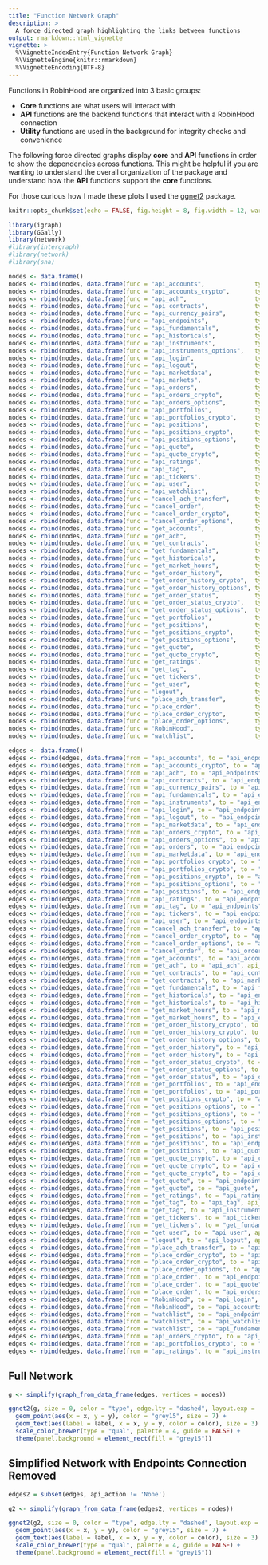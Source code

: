 ```yaml
---
title: "Function Network Graph"
description: >
  A force directed graph highlighting the links between functions
output: rmarkdown::html_vignette
vignette: >
  %\VignetteIndexEntry{Function Network Graph}
  %\VignetteEngine{knitr::rmarkdown}
  %\VignetteEncoding{UTF-8}
---
```


Functions in RobinHood are organized into 3 basic groups:

  - **Core** functions are what users will interact with
  - **API** functions are the backend functions that interact with a RobinHood connection
  - **Utility** functions are used in the background for integrity checks and convenience

The following force directed graphs display **core** and **API** functions in order to show the dependencies across functions. This might be helpful if you are wanting to understand the overall organization of the package and understand how the **API** functions support the **core** functions.

For those curious how I made these plots I used the [ggnet2](https://briatte.github.io/ggnet/) package.

```r
knitr::opts_chunk$set(echo = FALSE, fig.height = 8, fig.width = 12, warnings = FALSE, message = FALSE, comment = NA)
```


```r
library(igraph)
library(GGally)
library(network)
#library(intergraph)
#library(network)
#library(sna)

nodes <- data.frame()
nodes <- rbind(nodes, data.frame(func = "api_accounts",              type = "API",     category = ""))
nodes <- rbind(nodes, data.frame(func = "api_accounts_crypto",       type = "API",     category = ""))
nodes <- rbind(nodes, data.frame(func = "api_ach",                   type = "API",     category = ""))
nodes <- rbind(nodes, data.frame(func = "api_contracts",             type = "API",     category = ""))
nodes <- rbind(nodes, data.frame(func = "api_currency_pairs",        type = "API",     category = ""))
nodes <- rbind(nodes, data.frame(func = "api_endpoints",             type = "API",     category = ""))
nodes <- rbind(nodes, data.frame(func = "api_fundamentals",          type = "API",     category = ""))
nodes <- rbind(nodes, data.frame(func = "api_historicals",           type = "API",     category = ""))
nodes <- rbind(nodes, data.frame(func = "api_instruments",           type = "API",     category = ""))
nodes <- rbind(nodes, data.frame(func = "api_instruments_options",   type = "API",     category = ""))
nodes <- rbind(nodes, data.frame(func = "api_login",                 type = "API",     category = ""))
nodes <- rbind(nodes, data.frame(func = "api_logout",                type = "API",     category = ""))
nodes <- rbind(nodes, data.frame(func = "api_marketdata",            type = "API",     category = ""))
nodes <- rbind(nodes, data.frame(func = "api_markets",               type = "API",     category = ""))
nodes <- rbind(nodes, data.frame(func = "api_orders",                type = "API",     category = ""))
nodes <- rbind(nodes, data.frame(func = "api_orders_crypto",         type = "API",     category = ""))
nodes <- rbind(nodes, data.frame(func = "api_orders_options",        type = "API",     category = ""))
nodes <- rbind(nodes, data.frame(func = "api_portfolios",            type = "API",     category = ""))
nodes <- rbind(nodes, data.frame(func = "api_portfolios_crypto",     type = "API",     category = ""))
nodes <- rbind(nodes, data.frame(func = "api_positions",             type = "API",     category = ""))
nodes <- rbind(nodes, data.frame(func = "api_positions_crypto",      type = "API",     category = ""))
nodes <- rbind(nodes, data.frame(func = "api_positions_options",     type = "API",     category = ""))
nodes <- rbind(nodes, data.frame(func = "api_quote",                 type = "API",     category = ""))
nodes <- rbind(nodes, data.frame(func = "api_quote_crypto",          type = "API",     category = ""))
nodes <- rbind(nodes, data.frame(func = "api_ratings",               type = "API",     category = ""))
nodes <- rbind(nodes, data.frame(func = "api_tag",                   type = "API",     category = ""))
nodes <- rbind(nodes, data.frame(func = "api_tickers",               type = "API",     category = ""))
nodes <- rbind(nodes, data.frame(func = "api_user",                  type = "API",     category = ""))
nodes <- rbind(nodes, data.frame(func = "api_watchlist",             type = "API",     category = ""))
nodes <- rbind(nodes, data.frame(func = "cancel_ach_transfer",       type = "Core",    category = ""))
nodes <- rbind(nodes, data.frame(func = "cancel_order",              type = "Core",    category = ""))
nodes <- rbind(nodes, data.frame(func = "cancel_order_crypto",       type = "Core",    category = ""))
nodes <- rbind(nodes, data.frame(func = "cancel_order_options",      type = "Core",    category = ""))
nodes <- rbind(nodes, data.frame(func = "get_accounts",              type = "Core",    category = ""))
nodes <- rbind(nodes, data.frame(func = "get_ach",                   type = "Core",    category = ""))
nodes <- rbind(nodes, data.frame(func = "get_contracts",             type = "Core",    category = ""))
nodes <- rbind(nodes, data.frame(func = "get_fundamentals",          type = "Core",    category = ""))
nodes <- rbind(nodes, data.frame(func = "get_historicals",           type = "Core",    category = ""))
nodes <- rbind(nodes, data.frame(func = "get_market_hours",          type = "Core",    category = ""))
nodes <- rbind(nodes, data.frame(func = "get_order_history",         type = "Core",    category = ""))
nodes <- rbind(nodes, data.frame(func = "get_order_history_crypto",  type = "Core",    category = ""))
nodes <- rbind(nodes, data.frame(func = "get_order_history_options", type = "Core",    category = ""))
nodes <- rbind(nodes, data.frame(func = "get_order_status",          type = "Core",    category = ""))
nodes <- rbind(nodes, data.frame(func = "get_order_status_crypto",   type = "Core",    category = ""))
nodes <- rbind(nodes, data.frame(func = "get_order_status_options",  type = "Core",    category = ""))
nodes <- rbind(nodes, data.frame(func = "get_portfolios",            type = "Core",    category = ""))
nodes <- rbind(nodes, data.frame(func = "get_positions",             type = "Core",    category = ""))
nodes <- rbind(nodes, data.frame(func = "get_positions_crypto",      type = "Core",    category = ""))
nodes <- rbind(nodes, data.frame(func = "get_positions_options",     type = "Core",    category = ""))
nodes <- rbind(nodes, data.frame(func = "get_quote",                 type = "Core",    category = ""))
nodes <- rbind(nodes, data.frame(func = "get_quote_crypto",          type = "Core",    category = ""))
nodes <- rbind(nodes, data.frame(func = "get_ratings",               type = "Core",    category = ""))
nodes <- rbind(nodes, data.frame(func = "get_tag",                   type = "Core",    category = ""))
nodes <- rbind(nodes, data.frame(func = "get_tickers",               type = "Core",    category = ""))
nodes <- rbind(nodes, data.frame(func = "get_user",                  type = "Core",    category = ""))
nodes <- rbind(nodes, data.frame(func = "logout",                    type = "Core",    category = ""))
nodes <- rbind(nodes, data.frame(func = "place_ach_transfer",        type = "Core",    category = ""))
nodes <- rbind(nodes, data.frame(func = "place_order",               type = "Core",    category = ""))
nodes <- rbind(nodes, data.frame(func = "place_order_crypto",        type = "Core",    category = ""))
nodes <- rbind(nodes, data.frame(func = "place_order_options",       type = "Core",    category = ""))
nodes <- rbind(nodes, data.frame(func = "RobinHood",                 type = "Core",    category = ""))
nodes <- rbind(nodes, data.frame(func = "watchlist",                 type = "Core",    category = ""))

edges <- data.frame()
edges <- rbind(edges, data.frame(from = "api_accounts", to = "api_endpoints", api_action = "None"))
edges <- rbind(edges, data.frame(from = "api_accounts_crypto", to = "api_endpoints", api_action = "None"))
edges <- rbind(edges, data.frame(from = "api_ach", to = "api_endpoints", api_action = "None"))
edges <- rbind(edges, data.frame(from = "api_contracts", to = "api_endpoints", api_action = "None"))
edges <- rbind(edges, data.frame(from = "api_currency_pairs", to = "api_endpoints", api_action = "None"))
edges <- rbind(edges, data.frame(from = "api_fundamentals", to = "api_endpoints", api_action = "None"))
edges <- rbind(edges, data.frame(from = "api_instruments", to = "api_endpoints", api_action = "None"))
edges <- rbind(edges, data.frame(from = "api_login", to = "api_endpoints", api_action = "None"))
edges <- rbind(edges, data.frame(from = "api_logout", to = "api_endpoints", api_action = "None"))
edges <- rbind(edges, data.frame(from = "api_marketdata", to = "api_endpoints", api_action = "None"))
edges <- rbind(edges, data.frame(from = "api_orders_crypto", to = "api_endpoints", api_action = "None"))
edges <- rbind(edges, data.frame(from = "api_orders_options", to = "api_endpoints", api_action = "None"))
edges <- rbind(edges, data.frame(from = "api_orders", to = "api_endpoints", api_action = "None"))
edges <- rbind(edges, data.frame(from = "api_marketdata", to = "api_endpoints", api_action = "None"))
edges <- rbind(edges, data.frame(from = "api_portfolios_crypto", to = "api_endpoints", api_action = "None"))
edges <- rbind(edges, data.frame(from = "api_portfolios_crypto", to = "api_accounts_crypto", api_action = "None"))
edges <- rbind(edges, data.frame(from = "api_positions_crypto", to = "api_endpoints", api_action = "None"))
edges <- rbind(edges, data.frame(from = "api_positions_options", to = "api_endpoints", api_action = "None"))
edges <- rbind(edges, data.frame(from = "api_positions", to = "api_endpoints", api_action = "None"))
edges <- rbind(edges, data.frame(from = "api_ratings", to = "api_endpoints", api_action = "None"))
edges <- rbind(edges, data.frame(from = "api_tag", to = "api_endpoints", api_action = "None"))
edges <- rbind(edges, data.frame(from = "api_tickers", to = "api_endpoints", api_action = "None"))
edges <- rbind(edges, data.frame(from = "api_user", to = "api_endpoints", api_action = "None"))
edges <- rbind(edges, data.frame(from = "cancel_ach_transfer", to = "api_ach", api_action = "PUT"))
edges <- rbind(edges, data.frame(from = "cancel_order_crypto", to = "api_orders_crypto", api_action = "PUT"))
edges <- rbind(edges, data.frame(from = "cancel_order_options", to = "api_orders_options", api_action = "PUT"))
edges <- rbind(edges, data.frame(from = "cancel_order", to = "api_orders", api_action = "PUT"))
edges <- rbind(edges, data.frame(from = "get_accounts", to = "api_accounts", api_action = "GET"))
edges <- rbind(edges, data.frame(from = "get_ach", to = "api_ach", api_action = "GET"))
edges <- rbind(edges, data.frame(from = "get_contracts", to = "api_contracts", api_action = "GET"))
edges <- rbind(edges, data.frame(from = "get_contracts", to = "api_marketdata", api_action = "GET"))
edges <- rbind(edges, data.frame(from = "get_fundamentals", to = "api_fundamentals", api_action = "GET"))
edges <- rbind(edges, data.frame(from = "get_historicals", to = "api_endpoints", api_action = "None"))
edges <- rbind(edges, data.frame(from = "get_historicals", to = "api_historicals", api_action = "GET"))
edges <- rbind(edges, data.frame(from = "get_market_hours", to = "api_markets", api_action = "GET"))
edges <- rbind(edges, data.frame(from = "get_market_hours", to = "api_endpoints", api_action = "None"))
edges <- rbind(edges, data.frame(from = "get_order_history_crypto", to = "api_orders_crypto", api_action = "GET"))
edges <- rbind(edges, data.frame(from = "get_order_history_crypto", to = "api_currency_pairs", api_action = "GET"))
edges <- rbind(edges, data.frame(from = "get_order_history_options", to = "api_orders_options", api_action = "GET"))
edges <- rbind(edges, data.frame(from = "get_order_history", to = "api_orders", api_action = "GET"))
edges <- rbind(edges, data.frame(from = "get_order_history", to = "api_instruments", api_action = "GET"))
edges <- rbind(edges, data.frame(from = "get_order_status_crypto", to = "api_orders_crypto", api_action = "GET"))
edges <- rbind(edges, data.frame(from = "get_order_status_options", to = "api_orders", api_action = "GET"))
edges <- rbind(edges, data.frame(from = "get_order_status", to = "api_orders", api_action = "GET"))
edges <- rbind(edges, data.frame(from = "get_portfolios", to = "api_endpoints", api_action = "None"))
edges <- rbind(edges, data.frame(from = "get_portfolios", to = "api_portfolios", api_action = "GET"))
edges <- rbind(edges, data.frame(from = "get_positions_crypto", to = "api_positions_crypto", api_action = "GET"))
edges <- rbind(edges, data.frame(from = "get_positions_options", to = "api_positions_options", api_action = "GET"))
edges <- rbind(edges, data.frame(from = "get_positions_options", to = "api_instruments_options", api_action = "GET"))
edges <- rbind(edges, data.frame(from = "get_positions_options", to = "api_marketdata", api_action = "GET"))
edges <- rbind(edges, data.frame(from = "get_positions", to = "api_positions", api_action = "GET"))
edges <- rbind(edges, data.frame(from = "get_positions", to = "api_instruments", api_action = "GET"))
edges <- rbind(edges, data.frame(from = "get_positions", to = "api_endpoints", api_action = "None"))
edges <- rbind(edges, data.frame(from = "get_positions", to = "api_quote", api_action = "GET"))
edges <- rbind(edges, data.frame(from = "get_quote_crypto", to = "api_currency_pairs", api_action = "GET"))
edges <- rbind(edges, data.frame(from = "get_quote_crypto", to = "api_endpoints", api_action = "None"))
edges <- rbind(edges, data.frame(from = "get_quote_crypto", to = "api_quote_crypto", api_action = "GET"))
edges <- rbind(edges, data.frame(from = "get_quote", to = "api_endpoints", api_action = "None"))
edges <- rbind(edges, data.frame(from = "get_quote", to = "api_quote", api_action = "GET"))
edges <- rbind(edges, data.frame(from = "get_ratings", to = "api_ratings", api_action = "GET"))
edges <- rbind(edges, data.frame(from = "get_tag", to = "api_tag", api_action = "GET"))
edges <- rbind(edges, data.frame(from = "get_tag", to = "api_instruments", api_action = "GET"))
edges <- rbind(edges, data.frame(from = "get_tickers", to = "api_tickers", api_action = "GET"))
edges <- rbind(edges, data.frame(from = "get_tickers", to = "get_fundamentals", api_action = "GET"))
edges <- rbind(edges, data.frame(from = "get_user", to = "api_user", api_action = "GET"))
edges <- rbind(edges, data.frame(from = "logout", to = "api_logout", api_action = "POST"))
edges <- rbind(edges, data.frame(from = "place_ach_transfer", to = "api_ach", api_action = "POST"))
edges <- rbind(edges, data.frame(from = "place_order_crypto", to = "api_currency_pairs", api_action = "GET"))
edges <- rbind(edges, data.frame(from = "place_order_crypto", to = "api_orders_crypto", api_action = "POST"))
edges <- rbind(edges, data.frame(from = "place_order_options", to = "api_orders_options", api_action = "POST"))
edges <- rbind(edges, data.frame(from = "place_order", to = "api_endpoints", api_action = "None"))
edges <- rbind(edges, data.frame(from = "place_order", to = "api_quote", api_action = "GET"))
edges <- rbind(edges, data.frame(from = "place_order", to = "api_orders", api_action = "POST"))
edges <- rbind(edges, data.frame(from = "RobinHood", to = "api_login", api_action = "POST"))
edges <- rbind(edges, data.frame(from = "RobinHood", to = "api_accounts", api_action = "GET"))
edges <- rbind(edges, data.frame(from = "watchlist", to = "api_endpoints", api_action = "None"))
edges <- rbind(edges, data.frame(from = "watchlist", to = "api_watchlist", api_action = "GET"))
edges <- rbind(edges, data.frame(from = "watchlist", to = "api_fundamentals", api_action = "Mixed"))
edges <- rbind(edges, data.frame(from = "api_orders_crypto", to = "api_accounts_crypto", api_action = "GET"))
edges <- rbind(edges, data.frame(from = "api_portfolios_crypto", to = "api_accounts_crypto", api_action = "GET"))
edges <- rbind(edges, data.frame(from = "api_ratings", to = "api_instruments", api_action = "GET"))

```

## Full Network

```r

g <- simplify(graph_from_data_frame(edges, vertices = nodes))

ggnet2(g, size = 0, color = "type", edge.lty = "dashed", layout.exp = .15) +
  geom_point(aes(x = x, y = y), color = "grey15", size = 7) +
  geom_text(aes(label = label, x = x, y = y, color = color), size = 3) +
  scale_color_brewer(type = "qual", palette = 4, guide = FALSE) +
  theme(panel.background = element_rect(fill = "grey15"))


```

## Simplified Network with Endpoints Connection Removed

```r

edges2 = subset(edges, api_action != 'None')

g2 <- simplify(graph_from_data_frame(edges2, vertices = nodes))

ggnet2(g2, size = 0, color = "type", edge.lty = "dashed", layout.exp = .15) +
  geom_point(aes(x = x, y = y), color = "grey15", size = 7) +
  geom_text(aes(label = label, x = x, y = y, color = color), size = 3) +
  scale_color_brewer(type = "qual", palette = 4, guide = FALSE) +
  theme(panel.background = element_rect(fill = "grey15"))



```
